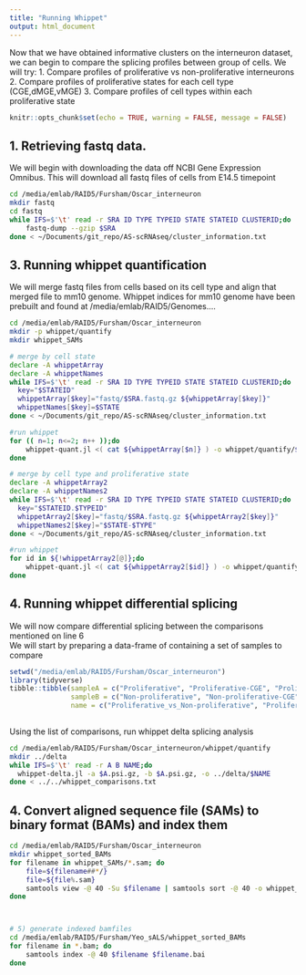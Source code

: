 ```yaml
---
title: "Running Whippet"
output: html_document
---
```


Now that we have obtained informative clusters on the interneuron dataset, we can begin to compare the splicing profiles between group of cells. We will try:
1. Compare profiles of proliferative vs non-proliferative interneurons
2. Compare profiles of proliferative states for each cell type (CGE,dMGE,vMGE)
3. Compare profiles of cell types within each proliferative state
```r
knitr::opts_chunk$set(echo = TRUE, warning = FALSE, message = FALSE)
```

## 1. Retrieving fastq data.
We will begin with downloading the data off NCBI Gene Expression Omnibus. This will download all fastq files of cells from E14.5 timepoint
```bash
cd /media/emlab/RAID5/Fursham/Oscar_interneuron
mkdir fastq
cd fastq
while IFS=$'\t' read -r SRA ID TYPE TYPEID STATE STATEID CLUSTERID;do 
	fastq-dump --gzip $SRA 
done < ~/Documents/git_repo/AS-scRNAseq/cluster_information.txt
```


## 3. Running whippet quantification
We will merge fastq files from cells based on its cell type and align that merged file to mm10 genome. Whippet indices for mm10 genome have been prebuilt and found at /media/emlab/RAID5/Genomes....

```bash
cd /media/emlab/RAID5/Fursham/Oscar_interneuron
mkdir -p whippet/quantify
mkdir whippet_SAMs

# merge by cell state
declare -A whippetArray
declare -A whippetNames
while IFS=$'\t' read -r SRA ID TYPE TYPEID STATE STATEID CLUSTERID;do 
  key="$STATEID"
  whippetArray[$key]="fastq/$SRA.fastq.gz ${whippetArray[$key]}"
  whippetNames[$key]=$STATE
done < ~/Documents/git_repo/AS-scRNAseq/cluster_information.txt

#run whippet
for (( n=1; n<=2; n++ ));do
	whippet-quant.jl <( cat ${whippetArray[$n]} ) -o whippet/quantify/${whippetNames["$n"]} -x /media/emlab/RAID5/Genomes/GRCm38_mm10/Ensembl/whippet_index/graph.jls --force-gz --biascorrect --sam > whippet_SAMs/${whippetNames[$n]}.sam 
done

# merge by cell type and proliferative state
declare -A whippetArray2
declare -A whippetNames2
while IFS=$'\t' read -r SRA ID TYPE TYPEID STATE STATEID CLUSTERID;do 
  key="$STATEID.$TYPEID"
  whippetArray2[$key]="fastq/$SRA.fastq.gz ${whippetArray2[$key]}"
  whippetNames2[$key]="$STATE-$TYPE"
done < ~/Documents/git_repo/AS-scRNAseq/cluster_information.txt

#run whippet
for id in ${!whippetArray2[@]};do
	whippet-quant.jl <( cat ${whippetArray2[$id]} ) -o whippet/quantify/${whippetNames2["$id"]} -x /media/emlab/RAID5/Genomes/GRCm38_mm10/Ensembl/whippet_index/graph.jls --force-gz --biascorrect --sam > whippet_SAMs/${whippetNames2[$id]}.sam 
done


```

## 4. Running whippet differential splicing
We will now compare differential splicing between the comparisons mentioned on line 6  
We will start by preparing a data-frame of containing a set of samples to compare
```r
setwd("/media/emlab/RAID5/Fursham/Oscar_interneuron")
library(tidyverse)
tibble::tibble(sampleA = c("Proliferative", "Proliferative-CGE", "Proliferative-dMGE", "Proliferative-vMGE", "Proliferative-vMGE", "Proliferative-vMGE", "Proliferative-dMGE", "Non-proliferative-vMGE", "Non-proliferative-vMGE", "Non-proliferative-dMGE"),
               sampleB = c("Non-proliferative", "Non-proliferative-CGE", "Non-proliferative-dMGE", "Non-proliferative-vMGE", "Proliferative-dMGE", "Proliferative-CGE", "Proliferative-CGE", "Non-proliferative-dMGE", "Non-proliferative-CGE", "Non-proliferative-CGE"),
               name = c("Proliferative_vs_Non-proliferative", "Proliferative_vs_Non-proliferative_CGE", "Proliferative_vs_Non-proliferative_dMGE", "Proliferative_vs_Non-proliferative_vMGE", "vMGE_vs_dMGE_Proliferative", "vMGE_vs_CGE_Proliferative", "dMGE_vs_CGE_Proliferative", "vMGE_vs_dMGE_Non-proliferative", "vMGE_vs_CGE_Non-proliferative", "dMGE_vs_CGE_Non-proliferative")) %>% write.table("whippet_comparisons.txt", sep = "\t", quote = F, row.names = F, col.names = F)
  
```


Using the list of comparisons, run whippet delta splicing analysis

```bash
cd /media/emlab/RAID5/Fursham/Oscar_interneuron/whippet/quantify
mkdir ../delta
while IFS=$'\t' read -r A B NAME;do 
  whippet-delta.jl -a $A.psi.gz, -b $A.psi.gz, -o ../delta/$NAME
done < ../../whippet_comparisons.txt


```

## 4. Convert aligned sequence file (SAMs) to binary format (BAMs) and index them
```bash
cd /media/emlab/RAID5/Fursham/Oscar_interneuron
mkdir whippet_sorted_BAMs
for filename in whippet_SAMs/*.sam; do
	file=${filename##*/}
	file=${file%.sam}
	samtools view -@ 40 -Su $filename | samtools sort -@ 40 -o whippet_sorted_BAMs/$file.bam
done



# 5) generate indexed bamfiles
cd /media/emlab/RAID5/Fursham/Yeo_sALS/whippet_sorted_BAMs
for filename in *.bam; do
    samtools index -@ 40 $filename $filename.bai
done
```


